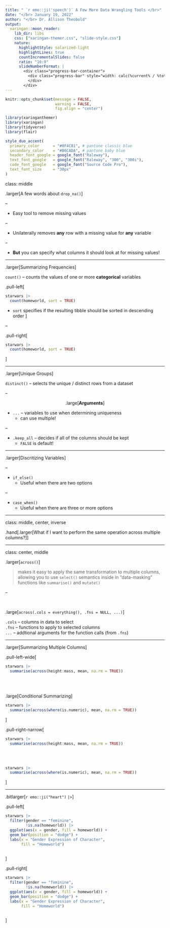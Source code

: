 ```yaml
---
title: " `r emo::ji('speech')` A Few More Data Wrangling Tools </br>"
date: "</br> January 19, 2022"
author: "</br> Dr. Allison Theobold"
output:
  xaringan::moon_reader:
    lib_dir: libs
    css: ["xaringan-themer.css", "slide-style.css"]
    nature:
      highlightStyle: solarized-light
      highlightLines: true
      countIncrementalSlides: false
      ratio: "16:9"
      slideNumberFormat: |
        <div class="progress-bar-container">
          <div class="progress-bar" style="width: calc(%current% / %total% * 100%);">
          </div>
        </div>
---
```



```r
knitr::opts_chunk$set(message = FALSE, 
                      warning = FALSE, 
                      fig.align = "center")

library(xaringanthemer)
library(xaringan)
library(tidyverse)
library(flair)

style_duo_accent(
  primary_color      = "#0F4C81", # pantone classic blue
  secondary_color    = "#B6CADA", # pantone baby blue
  header_font_google = google_font("Raleway"),
  text_font_google   = google_font("Raleway", "300", "300i"),
  code_font_google   = google_font("Source Code Pro"),
  text_font_size     = "30px"
)
```

class: middle

.larger[A few words about `drop_na()`]

--

- Easy tool to remove missing values 

--

- Unilaterally removes **any** row with a missing value for **any** variable

--

- **But** you can specify what columns it should look at for missing values!

---

.larger[Summarizing Frequencies]

`count()` -- counts the values of one or more **categorical** variables

.pull-left[
```r
starwars |> 
  count(homeworld, sort = TRUE)
```

- `sort` specifies if the resulting tibble should be sorted in descending order
]

--

.pull-right[
```r
starwars |> 
  count(homeworld, sort = TRUE)
```

]


---

.larger[Unique Groups]

`distinct()` -- selects the unique / distinct rows from a dataset

--

<center>
.large[**Arguments**]
</center>

- `...` -- variables to use when determining uniqueness
  * can use multiple!

--

- `.keep_all` -- decides if all of the columns should be kept
  * `FALSE` is default!


---

.larger[Discritizing Variables]

--

- `if_else()` 
  * Useful when there are two options

--

- `case_when()`
  * Useful when there are three or more options

---

class: middle, center, inverse

.hand[.larger[What if I want to perform the same operation across multiple 
columns?]]

---

class: center, middle

.larger[`across()`]

> makes it easy to apply the same transformation to multiple columns,
> allowing you to use `select()` semantics inside in "data-masking" functions
> like `summarise()` and `mutate()`

--

</br>

.large[`across(.cols = everything(), .fns = NULL, ...)`]

`.cols` -- columns in data to select  
`.fns` -- functions to apply to selected columns  
`...` -- addtional arguments for the function calls (from `.fns`)

---

.larger[Summarizing Multiple Columns]

.pull-left-wide[
```r
starwars |> 
  summarise(across(height:mass, mean, na.rm = TRUE))

```

</br>
</br>

.large[Conditional Summarizing]
```r
starwars |> 
  summarise(across(where(is.numeric), mean, na.rm = TRUE))

```
]

.pull-right-narrow[
</br>
```r
starwars |> 
  summarise(across(height:mass, mean, na.rm = TRUE))

```

</br>
</br>

```r
starwars |> 
  summarise(across(where(is.numeric), mean, na.rm = TRUE))
```
]

---

.bitlarger[`r emo::ji("heart")` `|>`]

.pull-left[
```r
starwars |> 
  filter(gender == "feminine", 
         !is.na(homeworld)) |>
  ggplot(aes(x = gender, fill = homeworld)) + 
  geom_bar(position = "dodge") + 
  labs(x = "Gender Expression of Character", 
       fill = "Homeworld")
  
```
]

.pull-right[
```r
starwars |> 
  filter(gender == "feminine", 
         !is.na(homeworld)) |>
  ggplot(aes(x = gender, fill = homeworld)) + 
  geom_bar(position = "dodge") +
  labs(x = "Gender Expression of Character", 
       fill = "Homeworld")
  
```
]

